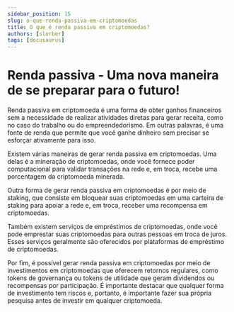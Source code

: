 ```yaml
---
sidebar_position: 15
slug: o-que-renda-passiva-em-criptomoedas
title: O que é renda passiva em criptomoedas?
authors: [slorber]
tags: [docusaurus]
---
```


# Renda passiva - Uma nova maneira de se preparar para o futuro!

Renda passiva em criptomoeda é uma forma de obter ganhos financeiros sem a necessidade de realizar 
atividades diretas para gerar receita, como no caso do trabalho ou do empreendedorismo. Em outras palavras, 
é uma fonte de renda que permite que você ganhe dinheiro sem precisar se esforçar ativamente para isso.

Existem várias maneiras de gerar renda passiva em criptomoedas. Uma delas é a mineração de criptomoedas, 
onde você fornece poder computacional para validar transações na rede e, em troca, recebe uma porcentagem da 
criptomoeda minerada.

Outra forma de gerar renda passiva em criptomoedas é por meio de staking, que consiste em bloquear suas 
criptomoedas em uma carteira de staking para apoiar a rede e, em troca, receber uma recompensa em 
criptomoedas.

Também existem serviços de empréstimos de criptomoedas, onde você pode emprestar suas criptomoedas 
para outras pessoas em troca de juros. Esses serviços geralmente são oferecidos por plataformas de 
empréstimo de criptomoedas.

Por fim, é possível gerar renda passiva em criptomoedas por meio de investimentos em criptomoedas que 
oferecem retornos regulares, como tokens de governança ou tokens de utilidade que geram dividendos ou 
recompensas por participação. É importante destacar que qualquer forma de investimento tem riscos e, 
portanto, é importante fazer sua própria pesquisa antes de investir em qualquer criptomoeda.